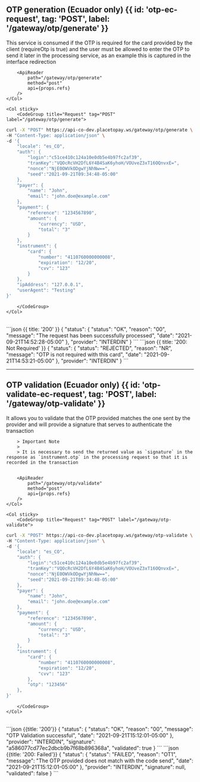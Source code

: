 
## OTP generation (Ecuador only) {{ id: 'otp-ec-request', tag: 'POST', label: '/gateway/otp/generate' }}

<Row>
    <Col>
        This service is consumed if the OTP is required for the card provided by the client (requireOtp is true) and the user must be allowed to enter the OTP to send it later in the processing service, as an example this is captured in the interface redirection

        <ApiReader
            path="/gateway/otp/generate"
            method="post"
            api={props.refs}
        />
    </Col>

    <Col sticky>
        <CodeGroup title="Request" tag="POST" label="/gateway/otp/generate">
```bash {{ title: 'cURL' }}
curl -X "POST" https://api-co-dev.placetopay.ws/gateway/otp/generate \
-H "Content-Type: application/json" \
-d '{
    "locale": "es_CO",
    "auth": {
        "login":"c51ce410c124a10e0db5e4b97fc2af39",
        "tranKey":"VQOcRcVH2DfL6Y4B4SaK6yhoH/VOUveZ3xT16OQnvxE=",
        "nonce":"NjE0OWVkODgwYjNhNw==",
        "seed":"2021-09-21T09:34:48-05:00"
    },
    "payer": {
        "name": "John",
        "email": "john.doe@example.com"
    },
    "payment": {
        "reference": "1234567890",
        "amount": {
            "currency": "USD",
            "total": "3"
        }
    },
    "instrument": {
        "card": {
            "number": "4110760000000008",
            "expiration": "12/20",
            "cvv": "123"
        }
    },
    "ipAddress": "127.0.0.1",
    "userAgent": "Testing"
}'
```
        </CodeGroup>
    </Col>
</Row>

<Row>
    <Col>
        <ApiReader
            path="/gateway/otp/generate"
            method="post"
            type="response"
            api={props.refs}
        />
    </Col>
    <Col sticky>
        <br />
        <CodeGroup title="Response">
```json {{ title: '200' }}
{
    "status": {
        "status": "OK",
        "reason": "00",
        "message": "The request has been successfully processed",
        "date": "2021-09-21T14:52:28-05:00"
    },
    "provider": "INTERDIN"
}
```
```json {{ title: '200: Not Required' }}
{
    "status": {
        "status": "REJECTED",
        "reason": "NR",
        "message": "OTP is not required with this card",
        "date": "2021-09-21T14:53:21-05:00"
    },
    "provider": "INTERDIN"
}
```
        </CodeGroup>
    </Col>
</Row>

---

## OTP validation (Ecuador only) {{ id: 'otp-validate-ec-request', tag: 'POST', label: '/gateway/otp-validate' }}

<Row>
    <Col>
        It allows you to validate that the OTP provided matches the one sent by the provider and will provide a signature that serves to authenticate the transaction

        > Important Note
        >
        > It is necessary to send the returned value as `signature` in the response as `instrument.otp` in the processing request so that it is recorded in the transaction
      

        <ApiReader
            path="/gateway/otp/validate"
            method="post"
            api={props.refs}
        />
    </Col>

    <Col sticky>
        <CodeGroup title="Request" tag="POST" label="/gateway/otp-validate">
```bash {{ title: 'cURL' }}
curl -X "POST" https://api-co-dev.placetopay.ws/gateway/otp-validate \
-H "Content-Type: application/json" \
-d '{
    "locale": "es_CO",
    "auth": {
        "login":"c51ce410c124a10e0db5e4b97fc2af39",
        "tranKey":"VQOcRcVH2DfL6Y4B4SaK6yhoH/VOUveZ3xT16OQnvxE=",
        "nonce":"NjE0OWVkODgwYjNhNw==",
        "seed":"2021-09-21T09:34:48-05:00"
    },
    "payer": {
        "name": "John",
        "email": "john.doe@example.com"
    },
    "payment": {
        "reference": "1234567890",
        "amount": {
            "currency": "USD",
            "total": "3"
        }
    },
    "instrument": {
        "card": {
            "number": "4110760000000008",
            "expiration": "12/20",
            "cvv": "123"
        },
        "otp": "123456"
    },
}'
```
        </CodeGroup>
    </Col>
</Row>

<Row>
    <Col>
        <ApiReader
            path="/gateway/otp/validate"
            method="post"
            type="response"
            api={props.refs}
        />
    </Col>
    <Col sticky>
        <br />
        <CodeGroup title="Response">
```json {{title: '200'}}
{
    "status": {
        "status": "OK",
        "reason": "00",
        "message": "OTP Validation successful",
        "date": "2021-09-21T15:12:01-05:00"
    },
    "provider": "INTERDIN",
    "signature": "a586077cd77ec2dbcb9b7f68b896368a",
    "validated": true
}
```
```json {{title: '200: Failed'}}
{
    "status": {
        "status": "FAILED",
        "reason": "OT1",
        "message": "The OTP provided does not match with the code send",
        "date": "2021-09-21T15:12:01-05:00"
    },
    "provider": "INTERDIN",
    "signature": null,
    "validated": false
}
```
        </CodeGroup>
    </Col>
</Row>
